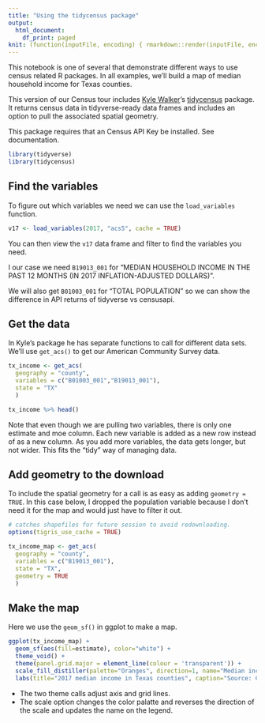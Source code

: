 ```yaml
---
title: "Using the tidycensus package"
output:
  html_document:
    df_print: paged
knit: (function(inputFile, encoding) { rmarkdown::render(inputFile, encoding = encoding, output_dir = "docs") })
---
```


This notebook is one of several that demonstrate different ways to use census related R packages. In all examples, we'll build a map of median household income for Texas counties.

This version of our Census tour includes [Kyle Walker](http://personal.tcu.edu/kylewalker/)'s [tidycensus](https://walkerke.github.io/tidycensus/index.html) package. It returns census data in tidyverse-ready data frames and includes an option to pull the associated spatial geometry.

This package requires that an Census API Key be installed. See documentation.

```r
library(tidyverse)
library(tidycensus)
```

## Find the variables

To figure out which variables we need we can use the `load_variables` function.

```r
v17 <- load_variables(2017, "acs5", cache = TRUE)
```

You can then view the `v17` data frame and filter to find the variables you need.

I our case we need `B19013_001` for "MEDIAN HOUSEHOLD INCOME IN THE PAST 12 MONTHS (IN 2017 INFLATION-ADJUSTED DOLLARS)".

We will also get `B01003_001` for "TOTAL POPULATION" so we can show the difference in API returns of tidyverse vs censusapi.

## Get the data

In Kyle's package he has separate functions to call for different data sets. We'll use `get_acs()` to get our American Community Survey data.

```r
tx_income <- get_acs(
  geography = "county",
  variables = c("B01003_001","B19013_001"),
  state = "TX"
  )

tx_income %>% head()
```

Note that even though we are pulling two variables, there is only one estimate and moe column. Each new variable is added as a new row instead of as a new column. As you add more variables, the data gets longer, but not wider. This fits the "tidy" way of managing data.

## Add geometry to the download

To include the spatial geometry for a call is as easy as adding `geometry = TRUE`. In this case below, I dropped the population variable because I don't need it for the map and would just have to filter it out.

```r

# catches shapefiles for future session to avoid redownloading.
options(tigris_use_cache = TRUE)

tx_income_map <- get_acs(
  geography = "county",
  variables = c("B19013_001"),
  state = "TX",
  geometry = TRUE
  )

```

## Make the map

Here we use the `geom_sf()` in ggplot to make a map.

```r
ggplot(tx_income_map) + 
  geom_sf(aes(fill=estimate), color="white") +
  theme_void() +
  theme(panel.grid.major = element_line(colour = 'transparent')) +
  scale_fill_distiller(palette="Oranges", direction=1, name="Median income") +
  labs(title="2017 median income in Texas counties", caption="Source: Census Bureau/ACS5 2017")
```

- The two theme calls adjust axis and grid lines.
- The scale option changes the color palatte and reverses the direction of the scale and updates the name on the legend.
